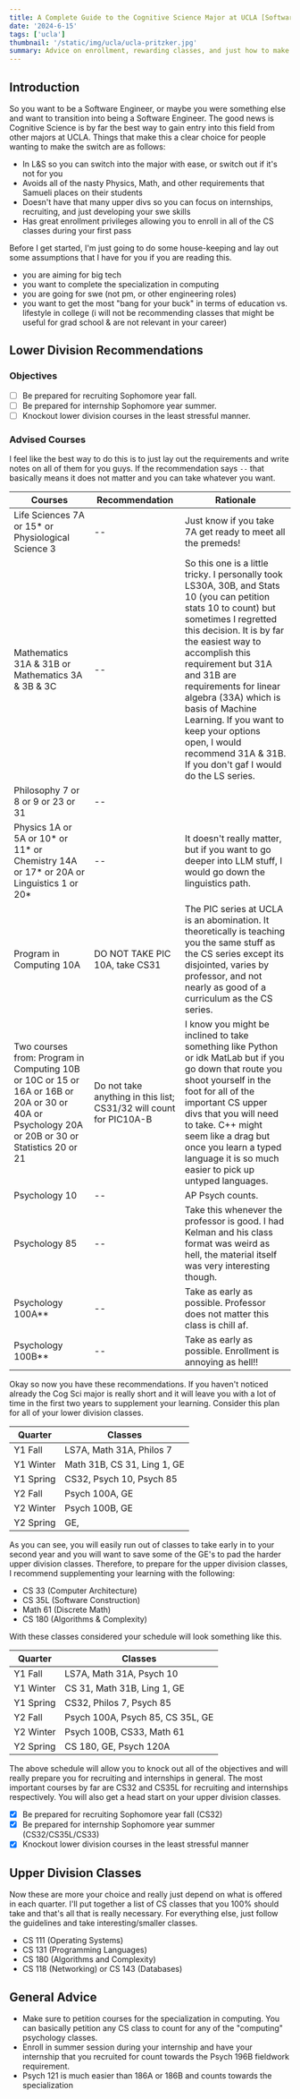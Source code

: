 ```yaml
---
title: A Complete Guide to the Cognitive Science Major at UCLA [Software Engineering Edition]
date: '2024-6-15'
tags: ['ucla']
thumbnail: '/static/img/ucla/ucla-pritzker.jpg'
summary: Advice on enrollment, rewarding classes, and just how to make it to graduation!
---
```


<TOCInline toc={props.toc} exclude="Overview" asDisclosure toHeading={3} />

## Introduction

So you want to be a Software Engineer, or maybe you were something else and want to transition into being a Software Engineer. The good news is Cognitive Science is by far the best way to gain entry into this field from other majors at UCLA. Things that make this a clear choice for people wanting to make the switch are as follows:

- In L&S so you can switch into the major with ease, or switch out if it's not for you
- Avoids all of the nasty Physics, Math, and other requirements that Samueli places on their students
- Doesn't have that many upper divs so you can focus on internships, recruiting, and just developing your swe skills
- Has great enrollment privileges allowing you to enroll in all of the CS classes during your first pass

Before I get started, I'm just going to do some house-keeping and lay out some assumptions that I have for you if you are reading this.

- you are aiming for big tech
- you want to complete the specialization in computing
- you are going for swe (not pm, or other engineering roles)
- you want to get the most "bang for your buck" in terms of education vs. lifestyle in college (i will not be recommending classes that might be useful for grad school & are not relevant in your career)

## Lower Division Recommendations

### Objectives

- [ ] Be prepared for recruiting Sophomore year fall.
- [ ] Be prepared for internship Sophomore year summer.
- [ ] Knockout lower division courses in the least stressful manner.

### Advised Courses

I feel like the best way to do this is to just lay out the requirements and write notes on all of them for you guys. If the recommendation says `--` that basically means it does not matter and you can take whatever you want.

| Courses                                                                                                                                         | Recommendation                                                     | Rationale                                                                                                                                                                                                                                                                                                                                                                                                                         |
| ----------------------------------------------------------------------------------------------------------------------------------------------- | ------------------------------------------------------------------ | --------------------------------------------------------------------------------------------------------------------------------------------------------------------------------------------------------------------------------------------------------------------------------------------------------------------------------------------------------------------------------------------------------------------------------- |
| Life Sciences 7A or 15\* or Physiological Science 3                                                                                             | --                                                                 | Just know if you take 7A get ready to meet all the premeds!                                                                                                                                                                                                                                                                                                                                                                       |
| Mathematics 31A & 31B or Mathematics 3A & 3B & 3C                                                                                               | --                                                                 | So this one is a little tricky. I personally took LS30A, 30B, and Stats 10 (you can petition stats 10 to count) but sometimes I regretted this decision. It is by far the easiest way to accomplish this requirement but 31A and 31B are requirements for linear algebra (33A) which is basis of Machine Learning. If you want to keep your options open, I would recommend 31A & 31B. If you don't gaf I would do the LS series. |
| Philosophy 7 or 8 or 9 or 23 or 31                                                                                                              | --                                                                 |                                                                                                                                                                                                                                                                                                                                                                                                                                   |
| Physics 1A or 5A or 10\* or 11\* or Chemistry 14A or 17\* or 20A or Linguistics 1 or 20\*                                                       | --                                                                 | It doesn't really matter, but if you want to go deeper into LLM stuff, I would go down the linguistics path.                                                                                                                                                                                                                                                                                                                      |
| Program in Computing 10A                                                                                                                        | DO NOT TAKE PIC 10A, take CS31                                     | The PIC series at UCLA is an abomination. It theoretically is teaching you the same stuff as the CS series except its disjointed, varies by professor, and not nearly as good of a curriculum as the CS series.                                                                                                                                                                                                                   |
| Two courses from: Program in Computing 10B or 10C or 15 or 16A or 16B or 20A or 30 or 40A or Psychology 20A or 20B or 30 or Statistics 20 or 21 | Do not take anything in this list; CS31/32 will count for PIC10A-B | I know you might be inclined to take something like Python or idk MatLab but if you go down that route you shoot yourself in the foot for all of the important CS upper divs that you will need to take. C++ might seem like a drag but once you learn a typed language it is so much easier to pick up untyped languages.                                                                                                        |
| Psychology 10                                                                                                                                   | --                                                                 | AP Psych counts.                                                                                                                                                                                                                                                                                                                                                                                                                  |
| Psychology 85                                                                                                                                   | --                                                                 | Take this whenever the professor is good. I had Kelman and his class format was weird as hell, the material itself was very interesting though.                                                                                                                                                                                                                                                                                   |
| Psychology 100A\*\*                                                                                                                             | --                                                                 | Take as early as possible. Professor does not matter this class is chill af.                                                                                                                                                                                                                                                                                                                                                      |
| Psychology 100B\*\*                                                                                                                             | --                                                                 | Take as early as possible. Enrollment is annoying as hell!!                                                                                                                                                                                                                                                                                                                                                                       |

Okay so now you have these recommendations. If you haven't noticed already the Cog Sci major is really short and it will leave you with a lot of time in the first two years to supplement your learning. Consider this plan for all of your lower division classes.

| Quarter   | Classes                     |
| --------- | --------------------------- |
| Y1 Fall   | LS7A, Math 31A, Philos 7    |
| Y1 Winter | Math 31B, CS 31, Ling 1, GE |
| Y1 Spring | CS32, Psych 10, Psych 85    |
| Y2 Fall   | Psych 100A, GE              |
| Y2 Winter | Psych 100B, GE              |
| Y2 Spring | GE,                         |

As you can see, you will easily run out of classes to take early in to your second year and you will want to save some of the GE's to pad the harder upper division classes. Therefore, to prepare for the upper division classes, I recommend supplementing your learning with the following:

- CS 33 (Computer Architecture)
- CS 35L (Software Construction)
- Math 61 (Discrete Math)
- CS 180 (Algorithms & Complexity)

With these classes considered your schedule will look something like this.

| Quarter   | Classes                          |
| --------- | -------------------------------- |
| Y1 Fall   | LS7A, Math 31A, Psych 10         |
| Y1 Winter | CS 31, Math 31B, Ling 1, GE      |
| Y1 Spring | CS32, Philos 7, Psych 85         |
| Y2 Fall   | Psych 100A, Psych 85, CS 35L, GE |
| Y2 Winter | Psych 100B, CS33, Math 61        |
| Y2 Spring | CS 180, GE, Psych 120A           |

The above schedule will allow you to knock out all of the objectives and will really prepare you for recruiting and internships in general. The most important courses by far are CS32 and CS35L for recruiting and internships respectively. You will also get a head start on your upper division classes.

- [x] Be prepared for recruiting Sophomore year fall (CS32)
- [x] Be prepared for internship Sophomore year summer (CS32/CS35L/CS33)
- [x] Knockout lower division courses in the least stressful manner

## Upper Division Classes

Now these are more your choice and really just depend on what is offered in each quarter. I'll put together a list of CS classes that you 100% should take and that's all that is really necessary. For everything else, just follow the guidelines and take interesting/smaller classes.

- CS 111 (Operating Systems)
- CS 131 (Programming Languages)
- CS 180 (Algorithms and Complexity)
- CS 118 (Networking) or CS 143 (Databases)

## General Advice

- Make sure to petition courses for the specialization in computing. You can basically petition any CS class to count for any of the "computing" psychology classes.
- Enroll in summer session during your internship and have your internship that you recruited for count towards the Psych 196B fieldwork requirement.
- Psych 121 is much easier than 186A or 186B and counts towards the specialization
